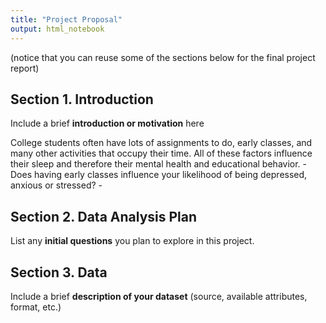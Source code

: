 ```yaml
---
title: "Project Proposal"
output: html_notebook
---
```


(notice that you can reuse some of the sections below for the final project report)

## Section 1. Introduction

Include a brief **introduction or motivation** here

College students often have lots of assignments to do, early classes, and many other activities that occupy their time. All of these factors influence their sleep and therefore their mental health and educational behavior. 
  - Does having early classes influence your likelihood of being depressed, anxious or stressed?
    - 

## Section 2. Data Analysis Plan

List any **initial questions** you plan to explore in this project. 

## Section 3. Data

Include a brief **description of your dataset** (source, available attributes, format, etc.)
